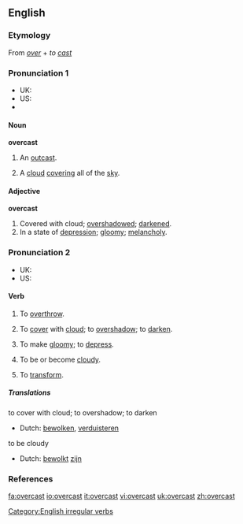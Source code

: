 ==English==

===Etymology===
From ''[[over]]'' + ''to [[cast]]''

===Pronunciation 1===
* UK: {{IPA|/ˈəʊvəkɑːst/}}
* US: {{IPA|/ˈɔʊvərkæst/}}
*{{audio|en-uk-overcast.ogg|Audio (UK)}}

====Noun====
'''overcast'''

# {{obsolete}} An [[outcast]].
# A [[cloud]] [[cover]]ing all of the [[sky]].

====Adjective====
'''overcast'''

# Covered with cloud; [[overshadow]]ed; [[darken]]ed.
# In a state of [[depression]]; [[gloomy]]; [[melancholy]].

===Pronunciation 2===
* UK: {{IPA|/əʊvəˈkɑːst/}}
* US: {{IPA|/ɔʊvərˈkæst/}}

====Verb====
{{en-verb|overcasts|overcasting|overcast}}

# {{cattag|transitive|obsolete}} To [[overthrow]].
# {{transitive}} To [[cover]] with [[cloud]]; to [[overshadow]]; to [[darken]].
# {{transitive}} To make [[gloomy]]; to [[depress]].
# {{cattag|intransitive|obsolete}} To be or become [[cloudy]].
# {{cattag|transitive|obsolete}} To [[transform]].

=====Translations=====
;to cover with cloud; to overshadow; to darken
{{top}}
*Dutch: [[bewolken]], [[verduisteren]]
{{mid}}
{{bottom}}

;to be cloudy
{{top}}
*Dutch: [[bewolkt]] [[zijn]]
{{mid}}
{{bottom}}

===References===
{{R:Century 1911}}
{{R:Webster 1913}}

[[Category:English irregular verbs]]

[[fa:overcast]]
[[io:overcast]]
[[it:overcast]]
[[vi:overcast]]
[[uk:overcast]]
[[zh:overcast]]